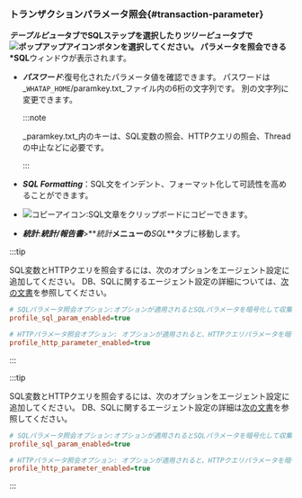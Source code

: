 ### トランザクションパラメータ照会{#transaction-parameter}

**_テーブルビュー_**タブでSQLステップを選択したり**_ツリービュー_**タブで![ポップアップアイコン](/img/ic-popup.svg)ボタンを選択してください。 パラメータを照会できる**\*SQL**ウィンドウが表示されます。

<ImgLang img='sql-parameter-query.png' desc='SQL' />

-   **_パスワード_**:復号化されたパラメータ値を確認できます。 パスワードは_`WHATAP_HOME`/paramkey.txt_ファイル内の6桁の文字列です。 別の文字列に変更できます。

    :::note

    _paramkey.txt_内のキーは、SQL変数の照会、HTTPクエリの照会、Threadの中止などに必要です。

    :::

-   **_SQL Formatting_**：SQL文をインデント、フォーマット化して可読性を高めることができます。

-   ![コピーアイコン](/img/ico-copy.svg):SQL文章をクリップボードにコピーできます。

-   **_統計_**:**_統計/報告書_**>**_統計_**メニューの**_SQL_**タブに移動します。

<Xclude product='kubernetes'>

:::tip

SQL変数とHTTPクエリを照会するには、次のオプションをエージェント設定に追加してください。 DB、SQLに関するエージェント設定の詳細については、[次の文書](agent-dbsql)を参照してください。

```ini title='whatap.conf'
# SQLパラメータ照会オプション:オプションが適用されるとSQLパラメータを暗号化して収集します。
profile_sql_param_enabled=true 

# HTTPパラメータ照会オプション: オプションが適用されると、HTTPクエリパラメータを暗号化して収集します。
profile_http_parameter_enabled=true 
```

:::

</Xclude>

<InDoc product='kubernetes'>

:::tip

SQL変数とHTTPクエリを照会するには、次のオプションをエージェント設定に追加してください。 DB、SQLに関するエージェント設定の詳細は[次の文書](../java/agent-dbsql)を参照してください。

```ini title='whatap.conf'
# SQLパラメータ照会オプション:オプションが適用されるとSQLパラメータを暗号化して収集します。
profile_sql_param_enabled=true 

# HTTPパラメータ照会オプション: オプションが適用されると、HTTPクエリパラメータを暗号化して収集します。
profile_http_parameter_enabled=true 
```

:::

</InDoc>
